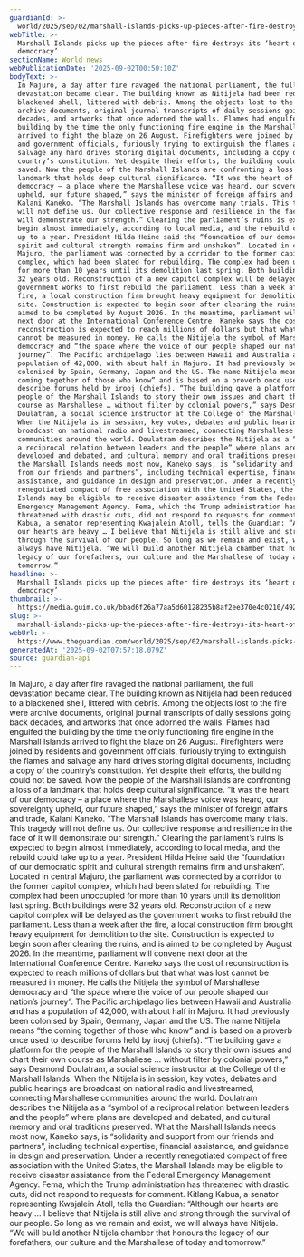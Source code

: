 ```yaml
---
guardianId: >-
  world/2025/sep/02/marshall-islands-picks-up-pieces-after-fire-destroys-parliament-nitijela
webTitle: >-
  Marshall Islands picks up the pieces after fire destroys its ‘heart of
  democracy’
sectionName: World news
webPublicationDate: '2025-09-02T00:50:10Z'
bodyText: >-
  In Majuro, a day after fire ravaged the national parliament, the full
  devastation became clear. The building known as Nitijela had been reduced to a
  blackened shell, littered with debris. Among the objects lost to the fire were
  archive documents, original journal transcripts of daily sessions going back
  decades, and artworks that once adorned the walls. Flames had engulfed the
  building by the time the only functioning fire engine in the Marshall Islands
  arrived to fight the blaze on 26 August. Firefighters were joined by residents
  and government officials, furiously trying to extinguish the flames and
  salvage any hard drives storing digital documents, including a copy of the
  country’s constitution. Yet despite their efforts, the building could not be
  saved. Now the people of the Marshall Islands are confronting a loss of a
  landmark that holds deep cultural significance. “It was the heart of our
  democracy – a place where the Marshallese voice was heard, our sovereignty
  upheld, our future shaped,” says the minister of foreign affairs and trade,
  Kalani Kaneko. “The Marshall Islands has overcome many trials. This tragedy
  will not define us. Our collective response and resilience in the face of it
  will demonstrate our strength.” Clearing the parliament’s ruins is expected to
  begin almost immediately, according to local media, and the rebuild could take
  up to a year. President Hilda Heine said the “foundation of our democratic
  spirit and cultural strength remains firm and unshaken”. Located in central
  Majuro, the parliament was connected by a corridor to the former capitol
  complex, which had been slated for rebuilding. The complex had been unoccupied
  for more than 10 years until its demolition last spring. Both buildings were
  32 years old. Reconstruction of a new capitol complex will be delayed as the
  government works to first rebuild the parliament. Less than a week after the
  fire, a local construction firm brought heavy equipment for demolition to the
  site. Construction is expected to begin soon after clearing the ruins, and is
  aimed to be completed by August 2026. In the meantime, parliament will convene
  next door at the International Conference Centre. Kaneko says the cost of
  reconstruction is expected to reach millions of dollars but that what was lost
  cannot be measured in money. He calls the Nitijela the symbol of Marshallese
  democracy and “the space where the voice of our people shaped our nation’s
  journey”. The Pacific archipelago lies between Hawaii and Australia and has a
  population of 42,000, with about half in Majuro. It had previously been
  colonised by Spain, Germany, Japan and the US. The name Nitijela means “the
  coming together of those who know” and is based on a proverb once used to
  describe forums held by irooj (chiefs). “The building gave a platform for the
  people of the Marshall Islands to story their own issues and chart their own
  course as Marshallese … without filter by colonial powers,” says Desmond
  Doulatram, a social science instructor at the College of the Marshall Islands.
  When the Nitijela is in session, key votes, debates and public hearings are
  broadcast on national radio and livestreamed, connecting Marshallese
  communities around the world. Doulatram describes the Nitijela as a “symbol of
  a reciprocal relation between leaders and the people” where plans are
  developed and debated, and cultural memory and oral traditions preserved. What
  the Marshall Islands needs most now, Kaneko says, is “solidarity and support
  from our friends and partners”, including technical expertise, financial
  assistance, and guidance in design and preservation. Under a recently
  renegotiated compact of free association with the United States, the Marshall
  Islands may be eligible to receive disaster assistance from the Federal
  Emergency Management Agency. Fema, which the Trump administration has
  threatened with drastic cuts, did not respond to requests for comment. Kitlang
  Kabua, a senator representing Kwajalein Atoll, tells the Guardian: “Although
  our hearts are heavy … I believe that Nitijela is still alive and strong
  through the survival of our people. So long as we remain and exist, we will
  always have Nitijela. “We will build another Nitijela chamber that honours the
  legacy of our forefathers, our culture and the Marshallese of today and
  tomorrow.”
headline: >-
  Marshall Islands picks up the pieces after fire destroys its ‘heart of
  democracy’
thumbnail: >-
  https://media.guim.co.uk/bbad6f26a77aa5d60128235b8af2ee370e4c0210/492_0_2479_1983/500.jpg
slug: >-
  marshall-islands-picks-up-the-pieces-after-fire-destroys-its-heart-of-democracy
webUrl: >-
  https://www.theguardian.com/world/2025/sep/02/marshall-islands-picks-up-pieces-after-fire-destroys-parliament-nitijela
generatedAt: '2025-09-02T07:57:18.079Z'
source: guardian-api
---
```

In Majuro, a day after fire ravaged the national parliament, the full devastation became clear. The building known as Nitijela had been reduced to a blackened shell, littered with debris. Among the objects lost to the fire were archive documents, original journal transcripts of daily sessions going back decades, and artworks that once adorned the walls. Flames had engulfed the building by the time the only functioning fire engine in the Marshall Islands arrived to fight the blaze on 26 August. Firefighters were joined by residents and government officials, furiously trying to extinguish the flames and salvage any hard drives storing digital documents, including a copy of the country’s constitution. Yet despite their efforts, the building could not be saved. Now the people of the Marshall Islands are confronting a loss of a landmark that holds deep cultural significance. “It was the heart of our democracy – a place where the Marshallese voice was heard, our sovereignty upheld, our future shaped,” says the minister of foreign affairs and trade, Kalani Kaneko. “The Marshall Islands has overcome many trials. This tragedy will not define us. Our collective response and resilience in the face of it will demonstrate our strength.” Clearing the parliament’s ruins is expected to begin almost immediately, according to local media, and the rebuild could take up to a year. President Hilda Heine said the “foundation of our democratic spirit and cultural strength remains firm and unshaken”. Located in central Majuro, the parliament was connected by a corridor to the former capitol complex, which had been slated for rebuilding. The complex had been unoccupied for more than 10 years until its demolition last spring. Both buildings were 32 years old. Reconstruction of a new capitol complex will be delayed as the government works to first rebuild the parliament. Less than a week after the fire, a local construction firm brought heavy equipment for demolition to the site. Construction is expected to begin soon after clearing the ruins, and is aimed to be completed by August 2026. In the meantime, parliament will convene next door at the International Conference Centre. Kaneko says the cost of reconstruction is expected to reach millions of dollars but that what was lost cannot be measured in money. He calls the Nitijela the symbol of Marshallese democracy and “the space where the voice of our people shaped our nation’s journey”. The Pacific archipelago lies between Hawaii and Australia and has a population of 42,000, with about half in Majuro. It had previously been colonised by Spain, Germany, Japan and the US. The name Nitijela means “the coming together of those who know” and is based on a proverb once used to describe forums held by irooj (chiefs). “The building gave a platform for the people of the Marshall Islands to story their own issues and chart their own course as Marshallese … without filter by colonial powers,” says Desmond Doulatram, a social science instructor at the College of the Marshall Islands. When the Nitijela is in session, key votes, debates and public hearings are broadcast on national radio and livestreamed, connecting Marshallese communities around the world. Doulatram describes the Nitijela as a “symbol of a reciprocal relation between leaders and the people” where plans are developed and debated, and cultural memory and oral traditions preserved. What the Marshall Islands needs most now, Kaneko says, is “solidarity and support from our friends and partners”, including technical expertise, financial assistance, and guidance in design and preservation. Under a recently renegotiated compact of free association with the United States, the Marshall Islands may be eligible to receive disaster assistance from the Federal Emergency Management Agency. Fema, which the Trump administration has threatened with drastic cuts, did not respond to requests for comment. Kitlang Kabua, a senator representing Kwajalein Atoll, tells the Guardian: “Although our hearts are heavy … I believe that Nitijela is still alive and strong through the survival of our people. So long as we remain and exist, we will always have Nitijela. “We will build another Nitijela chamber that honours the legacy of our forefathers, our culture and the Marshallese of today and tomorrow.”
